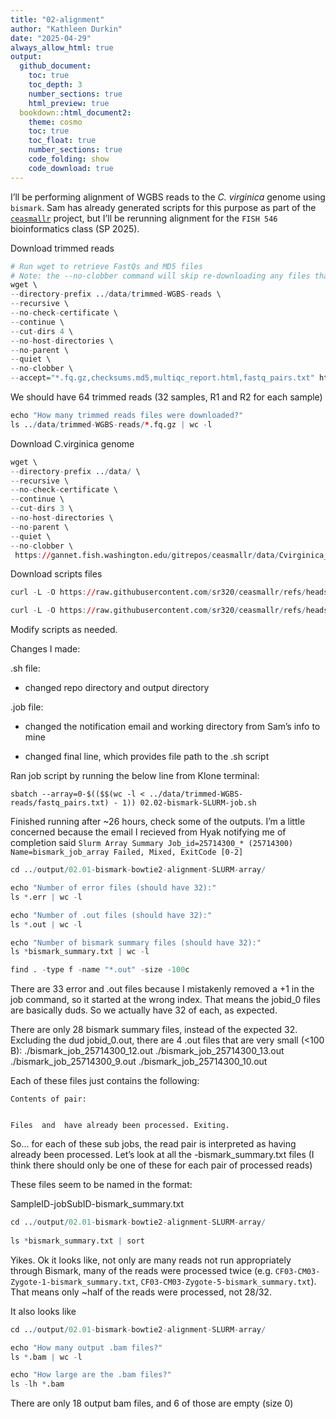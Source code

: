 ```yaml
---
title: "02-alignment"
author: "Kathleen Durkin"
date: "2025-04-29"
always_allow_html: true
output: 
  github_document:
    toc: true
    toc_depth: 3
    number_sections: true
    html_preview: true 
  bookdown::html_document2:
    theme: cosmo
    toc: true
    toc_float: true
    number_sections: true
    code_folding: show
    code_download: true
---
```


I'll be performing alignment of WGBS reads to the *C. virginica* genome using `bismark`. Sam has already generated scripts for this purpose as part of the [`ceasmallr`](https://github.com/sr320/ceasmallr/tree/main_) project, but I'll be rerunning alignment for the `FISH 546` bioinformatics class (SP 2025).

Download trimmed reads
```r
# Run wget to retrieve FastQs and MD5 files
# Note: the --no-clobber command will skip re-downloading any files that are already present in the output directory
wget \
--directory-prefix ../data/trimmed-WGBS-reads \
--recursive \
--no-check-certificate \
--continue \
--cut-dirs 4 \
--no-host-directories \
--no-parent \
--quiet \
--no-clobber \
--accept="*.fq.gz,checksums.md5,multiqc_report.html,fastq_pairs.txt" https://gannet.fish.washington.edu/gitrepos/ceasmallr/output/00.00-trimming-fastp/

```

We should have 64 trimmed reads (32 samples, R1 and R2 for each sample)
```r
echo "How many trimmed reads files were downloaded?"
ls ../data/trimmed-WGBS-reads/*.fq.gz | wc -l
```

Download C.virginica genome
```r
wget \
--directory-prefix ../data/ \
--recursive \
--no-check-certificate \
--continue \
--cut-dirs 3 \
--no-host-directories \
--no-parent \
--quiet \
--no-clobber \
 https://gannet.fish.washington.edu/gitrepos/ceasmallr/data/Cvirginica_v300/

```


Download scripts files
```r
curl -L -O https://raw.githubusercontent.com/sr320/ceasmallr/refs/heads/main/code/02.01-bismark-bowtie2-alignment-SLURM-array.sh

curl -L -O https://raw.githubusercontent.com/sr320/ceasmallr/refs/heads/main/code/02.02-bismark-SLURM-job.sh
```

Modify scripts as needed.

Changes I made:

.sh file:

- changed repo directory and output directory


.job file:

- changed the notification email and working directory from Sam's info to mine

- changed final line, which provides file path to the .sh script


Ran job script by running the below line from Klone terminal:
```
sbatch --array=0-$(($$(wc -l < ../data/trimmed-WGBS-reads/fastq_pairs.txt) - 1)) 02.02-bismark-SLURM-job.sh
```

Finished running after ~26 hours, check some of the outputs. I'm a little concerned because the email I recieved from Hyak notifying me of completion said `Slurm Array Summary Job_id=25714300_* (25714300) Name=bismark_job_array Failed, Mixed, ExitCode [0-2]`

```r
cd ../output/02.01-bismark-bowtie2-alignment-SLURM-array/

echo "Number of error files (should have 32):"
ls *.err | wc -l

echo "Number of .out files (should have 32):"
ls *.out | wc -l

echo "Number of bismark summary files (should have 32):"
ls *bismark_summary.txt | wc -l

find . -type f -name "*.out" -size -100c

```
There are 33 error and .out files because I mistakenly removed a +1 in the job command, so it started at the wrong index. That means the jobid_0 files are basically duds. So we actually have 32 of each, as expected.

There are only 28 bismark summary files, instead of the expected 32. Excluding the dud jobid_0.out, there are 4 .out files that are very small (<100 B): ./bismark_job_25714300_12.out
./bismark_job_25714300_13.out
./bismark_job_25714300_9.out
./bismark_job_25714300_10.out

Each of these files just contains the following:

```
Contents of pair:


Files  and  have already been processed. Exiting.

```

So... for each of these sub jobs, the read pair is interpreted as having already been processed. Let's look at all the -bismark_summary.txt files (I think there should only be one of these for each pair of processed reads)

These files seem to be named in the format:

SampleID-jobSubID-bismark_summary.txt

```r
cd ../output/02.01-bismark-bowtie2-alignment-SLURM-array/
  
ls *bismark_summary.txt | sort
```

Yikes. Ok it looks like, not only are many reads not run appropriately through Bismark, many of the reads were processed twice (e.g. `CF03-CM03-Zygote-1-bismark_summary.txt`, `CF03-CM03-Zygote-5-bismark_summary.txt`). That means only ~half of the reads were processed, not 28/32. 


It also looks like 

```r
cd ../output/02.01-bismark-bowtie2-alignment-SLURM-array/

echo "How many output .bam files?"
ls *.bam | wc -l

echo "How large are the .bam files?"
ls -lh *.bam
```

There are only 18 output bam files, and 6 of those are empty (size 0)

